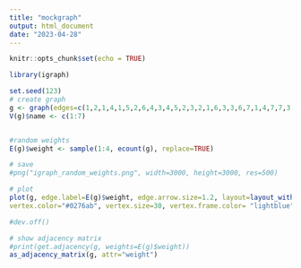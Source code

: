 ---
title: "mockgraph"
output: html_document
date: "2023-04-28"
---

```{r setup, include=FALSE}
knitr::opts_chunk$set(echo = TRUE)
```

```{r}
library(igraph)
```

```{r}
set.seed(123)
# create graph 
g <- graph(edges=c(1,2,1,4,1,5,2,6,4,3,4,5,2,3,2,1,6,3,3,6,7,1,4,7,7,3), directed=TRUE)
V(g)$name <- c(1:7)


#random weights
E(g)$weight <- sample(1:4, ecount(g), replace=TRUE)

# save
#png("igraph_random_weights.png", width=3000, height=3000, res=500)

# plot
plot(g, edge.label=E(g)$weight, edge.arrow.size=1.2, layout=layout_with_kk(g,dim=2), edge.width= (E(g)$weight * 1.5),
vertex.color="#0276ab", vertex.size=30, vertex.frame.color= "lightblue", vertex.label.color="white", edge.label.color="black", edge.color="#f05a5b")

#dev.off()
```


```{r}
# show adjacency matrix 
#print(get.adjacency(g, weights=E(g)$weight))
as_adjacency_matrix(g, attr="weight")
```



